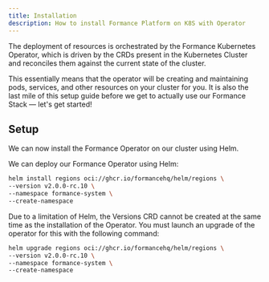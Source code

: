 ```yaml
---
title: Installation
description: How to install Formance Platform on K8S with Operator
---
```


The deployment of resources is orchestrated by the Formance Kubernetes Operator, which is driven by the CRDs present in the Kubernetes Cluster and reconciles them against the current state of the cluster.

This essentially means that the operator will be creating and maintaining pods, services, and other resources on your cluster for you. It is also the last mile of this setup guide before we get to actually use our Formance Stack — let's get started!

## Setup

We can now install the Formance Operator on our cluster using Helm.

We can deploy our Formance Operator using Helm:

```bash
helm install regions oci://ghcr.io/formancehq/helm/regions \
--version v2.0.0-rc.10 \
--namespace formance-system \
--create-namespace
```

Due to a limitation of Helm, the Versions CRD cannot be created at the same time as the installation of the Operator. You must launch an upgrade of the operator for this with the following command:
```bash
helm upgrade regions oci://ghcr.io/formancehq/helm/regions \
--version v2.0.0-rc.10 \
--namespace formance-system \
--create-namespace
```
